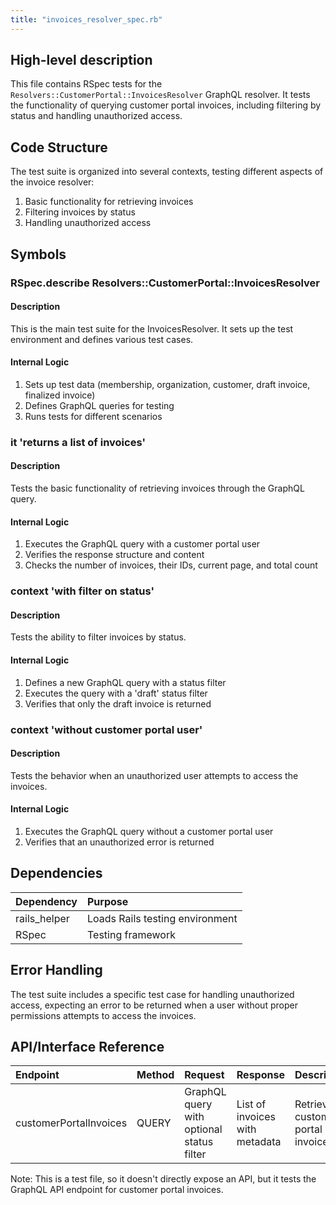 ```yaml
---
title: "invoices_resolver_spec.rb"
---
```


## High-level description
This file contains RSpec tests for the `Resolvers::CustomerPortal::InvoicesResolver` GraphQL resolver. It tests the functionality of querying customer portal invoices, including filtering by status and handling unauthorized access.

## Code Structure
The test suite is organized into several contexts, testing different aspects of the invoice resolver:
1. Basic functionality for retrieving invoices
2. Filtering invoices by status
3. Handling unauthorized access

## Symbols

### RSpec.describe Resolvers::CustomerPortal::InvoicesResolver
#### Description
This is the main test suite for the InvoicesResolver. It sets up the test environment and defines various test cases.

#### Internal Logic
1. Sets up test data (membership, organization, customer, draft invoice, finalized invoice)
2. Defines GraphQL queries for testing
3. Runs tests for different scenarios

### it 'returns a list of invoices'
#### Description
Tests the basic functionality of retrieving invoices through the GraphQL query.

#### Internal Logic
1. Executes the GraphQL query with a customer portal user
2. Verifies the response structure and content
3. Checks the number of invoices, their IDs, current page, and total count

### context 'with filter on status'
#### Description
Tests the ability to filter invoices by status.

#### Internal Logic
1. Defines a new GraphQL query with a status filter
2. Executes the query with a 'draft' status filter
3. Verifies that only the draft invoice is returned

### context 'without customer portal user'
#### Description
Tests the behavior when an unauthorized user attempts to access the invoices.

#### Internal Logic
1. Executes the GraphQL query without a customer portal user
2. Verifies that an unauthorized error is returned

## Dependencies
| Dependency | Purpose |
|:-----------|:--------|
| rails_helper | Loads Rails testing environment |
| RSpec | Testing framework |

## Error Handling
The test suite includes a specific test case for handling unauthorized access, expecting an error to be returned when a user without proper permissions attempts to access the invoices.

## API/Interface Reference
| Endpoint | Method | Request | Response | Description |
|:---------|:-------|:--------|:---------|:------------|
| customerPortalInvoices | QUERY | GraphQL query with optional status filter | List of invoices with metadata | Retrieves customer portal invoices |

Note: This is a test file, so it doesn't directly expose an API, but it tests the GraphQL API endpoint for customer portal invoices.